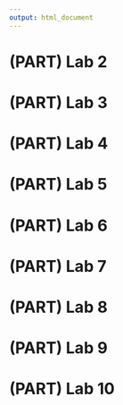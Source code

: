 ```yaml
---
output: html_document
---
```


# (PART) Lab 2 {-}

# (PART) Lab 3 {-}

# (PART) Lab 4 {-}

# (PART) Lab 5 {-}

# (PART) Lab 6 {-}

# (PART) Lab 7 {-}

# (PART) Lab 8 {-}

# (PART) Lab 9 {-}

# (PART) Lab 10 {-}